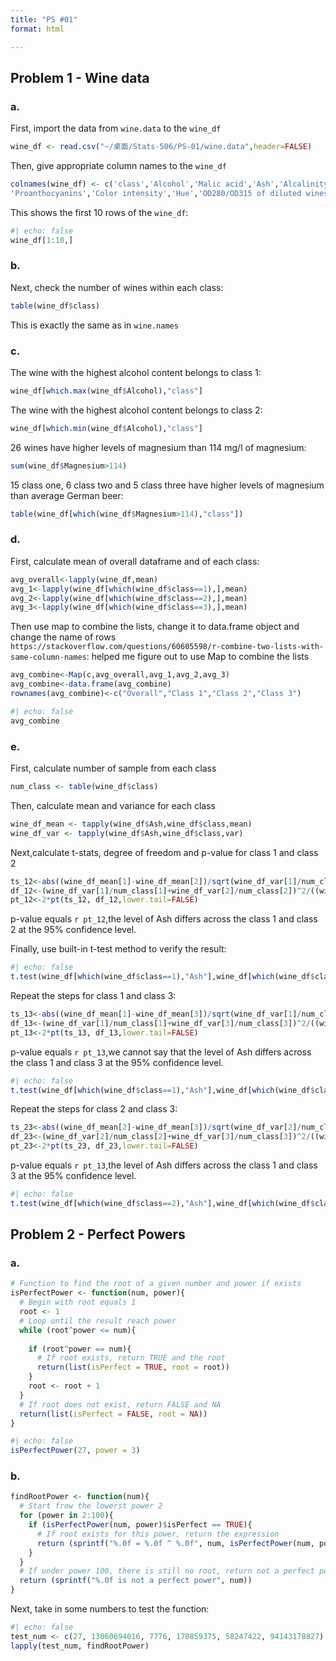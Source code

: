```yaml
---
title: "PS #01"
format: html

---
```


## Problem 1 - Wine data

### a.

First, import the data from `wine.data` to the `wine_df`

```r
wine_df <- read.csv("~/桌面/Stats-506/PS-01/wine.data",header=FALSE)
```

Then, give appropriate column names to the `wine_df`

```r
colnames(wine_df) <- c('class','Alcohol','Malic acid','Ash','Alcalinity of ash','Magnesium','Total phenols','Flavanoids','Nonflavanoid phenols',
'Proanthocyanins','Color intensity','Hue','OD280/OD315 of diluted wines','Proline')
```

This shows the first 10 rows of the `wine_df`:

```r
#| echo: false
wine_df[1:10,]
```

### b.

Next, check the number of wines within each class:

```r
table(wine_df$class)
```

This is exactly the same as in `wine.names`

### c.

The wine with the highest alcohol content belongs to class 1:

```r
wine_df[which.max(wine_df$Alcohol),"class"]
```

The wine with the highest alcohol content belongs to class 2:

```r
wine_df[which.min(wine_df$Alcohol),"class"]
```

  26 wines have higher levels of magnesium than 114 mg/l of magnesium:

```r
sum(wine_df$Magnesium>114)
```

15 class one, 6 class two and 5 class three have higher levels of magnesium than average German beer:

```r
table(wine_df[which(wine_df$Magnesium>114),"class"])
```

### d.
First, calculate mean of overall dataframe and of each class:
```r
avg_overall<-lapply(wine_df,mean)
avg_1<-lapply(wine_df[which(wine_df$class==1),],mean)
avg_2<-lapply(wine_df[which(wine_df$class==2),],mean)
avg_3<-lapply(wine_df[which(wine_df$class==3),],mean)
```
Then use map to combine the lists, change it to data.frame object and change the name of rows
`https://stackoverflow.com/questions/60605598/r-combine-two-lists-with-same-column-names`: helped me figure out to use Map to combine the lists
```r
avg_combine<-Map(c,avg_overall,avg_1,avg_2,avg_3)
avg_combine<-data.frame(avg_combine)
rownames(avg_combine)<-c("Overall","Class 1","Class 2","Class 3")
```
```r
#| echo: false
avg_combine
```
### e.
First, calculate number of sample from each class
```r
num_class <- table(wine_df$class)
```
Then, calculate mean and variance for each class
```r
wine_df_mean <- tapply(wine_df$Ash,wine_df$class,mean)
wine_df_var <- tapply(wine_df$Ash,wine_df$class,var)
```

Next,calculate t-stats, degree of freedom and p-value for class 1 and class 2
```r
ts_12<-abs((wine_df_mean[1]-wine_df_mean[2])/sqrt(wine_df_var[1]/num_class[1]+wine_df_var[2]/num_class[2]))
df_12<-(wine_df_var[1]/num_class[1]+wine_df_var[2]/num_class[2])^2/((wine_df_var[1]/num_class[1])^2/(num_class[1]-1)+(wine_df_var[2]/num_class[2])^2/(num_class[2]-1))
pt_12<-2*pt(ts_12, df_12,lower.tail=FALSE)
```
p-value equals `r pt_12`,the level of Ash differs across the class 1 and class 2 at the 95% confidence level.

Finally, use built-in t-test method to verify the result:
```r
#| echo: false
t.test(wine_df[which(wine_df$class==1),"Ash"],wine_df[which(wine_df$class==2),"Ash"])
```


Repeat the steps for class 1 and class 3:
```r
ts_13<-abs((wine_df_mean[1]-wine_df_mean[3])/sqrt(wine_df_var[1]/num_class[1]+wine_df_var[3]/num_class[3]))
df_13<-(wine_df_var[1]/num_class[1]+wine_df_var[3]/num_class[3])^2/((wine_df_var[1]/num_class[1])^2/(num_class[1]-1)+(wine_df_var[3]/num_class[3])^2/(num_class[3]-1))
pt_13<-2*pt(ts_13, df_13,lower.tail=FALSE)
```
p-value equals `r pt_13`,we cannot say that the level of Ash differs across the class 1 and class 3 at the 95% confidence level.
```r
#| echo: false
t.test(wine_df[which(wine_df$class==1),"Ash"],wine_df[which(wine_df$class==3),"Ash"],alternative = "two.sided")
```

Repeat the steps for class 2 and class 3:
```r
ts_23<-abs((wine_df_mean[2]-wine_df_mean[3])/sqrt(wine_df_var[2]/num_class[2]+wine_df_var[3]/num_class[3]))
df_23<-(wine_df_var[2]/num_class[2]+wine_df_var[3]/num_class[3])^2/((wine_df_var[2]/num_class[2])^2/(num_class[2]-1)+(wine_df_var[3]/num_class[3])^2/(num_class[3]-1))
pt_23<-2*pt(ts_23, df_23,lower.tail=FALSE)
```
p-value equals `r pt_13`,the level of Ash differs across the class 1 and class 3 at the 95% confidence level.
```r
#| echo: false
t.test(wine_df[which(wine_df$class==2),"Ash"],wine_df[which(wine_df$class==3),"Ash"])
```
## Problem 2 - Perfect Powers
### a.
```r
# Function to find the root of a given number and power if exists
isPerfectPower <- function(num, power){
  # Begin with root equals 1
  root <- 1
  # Loop until the result reach power
  while (root^power <= num){
    
    if (root^power == num){
      # If root exists, return TRUE and the root
      return(list(isPerfect = TRUE, root = root))
    }
    root <- root + 1
  }
  # If root does not exist, return FALSE and NA
  return(list(isPerfect = FALSE, root = NA))
}
```

```r
#| echo: false
isPerfectPower(27, power = 3)
```
### b.
```r
findRootPower <- function(num){
  # Start frow the lowerst power 2
  for (power in 2:100){
    if (isPerfectPower(num, power)$isPerfect == TRUE){
      # If root exists for this power, return the expression
      return (sprintf("%.0f = %.0f ^ %.0f", num, isPerfectPower(num, power)$root, power))
    }
  }
  # If under power 100, there is still no root, return not a perfect power
  return (sprintf("%.0f is not a perfect power", num))
}
```

Next, take in some numbers to test the function:
```r
#| echo: false
test_num <- c(27, 13060694016, 7776, 170859375, 58247422, 94143178827)
lapply(test_num, findRootPower)
```